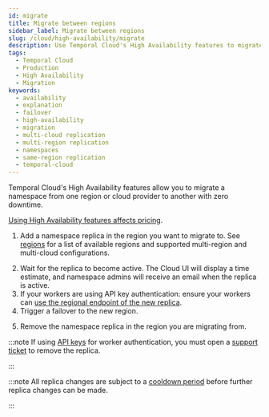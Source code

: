 ```yaml
---
id: migrate
title: Migrate between regions
sidebar_label: Migrate between regions
slug: /cloud/high-availability/migrate
description: Use Temporal Cloud's High Availability features to migrate between regions.
tags:
  - Temporal Cloud
  - Production
  - High Availability
  - Migration
keywords:
  - availability
  - explanation
  - failover
  - high-availability
  - migration
  - multi-cloud replication
  - multi-region replication
  - namespaces
  - same-region replication
  - temporal-cloud
---
```



Temporal Cloud's High Availability features allow you to migrate a namespace from one region or cloud provider to another with zero downtime.

[Using High Availability features affects pricing](/cloud/pricing#high-availability-features).

1. Add a namespace replica in the region you want to migrate to. See [regions](/cloud/regions) for a list of available regions and supported multi-region and multi-cloud configurations.

<CaptionedImage
    src="/img/cloud/high-availability/migrate/1-add-replica.png"
    title="Add a namespace replica"
    zoom="true"
/>

<CaptionedImage
    src="/img/cloud/high-availability/migrate/2-choose-region.png"
    title="Choose the region for the replica"
    zoom="true"
/>

2. Wait for the replica to become active. The Cloud UI will display a time estimate, and namespace admins will receive an email when the replica is active.
3. If your workers are using API key authentication: ensure your workers can [use the regional endpoint of the new replica](/cloud/namespaces#access-namespaces).
4. Trigger a failover to the new region.

<CaptionedImage
    src="/img/cloud/high-availability/migrate/3-failover.png"
    title="Initiate failover to the new region"
    zoom="true"
/>

5. Remove the namespace replica in the region you are migrating from.

:::note
If using [API keys](/cloud/api-keys) for worker authentication, you must open a [support ticket](/cloud/support#support-ticket) to remove the replica.

:::

<CaptionedImage
    src="/img/cloud/high-availability/migrate/4-remove-replica.png"
    title="Remove the replica for the original region"
    zoom="true"
/>

:::note
All replica changes are subject to a [cooldown period](/cloud/high-availability/enable#changing) before further replica changes can be made.

:::
